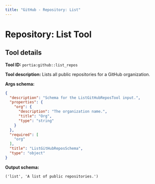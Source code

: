 ```yaml
---
title: "GitHub - Repository: List"
---
```

<!-- WARNING: This file is auto-generated by generate_tool_docs.py. Do not edit manually. -->


# Repository: List Tool

<Intro />

## Tool details
**Tool ID:** `portia:github::list_repos`

**Tool description:** Lists all public repositories for a GitHub organization.

**Args schema:**
```json
{
  "description": "Schema for the ListGitHubReposTool input.",
  "properties": {
    "org": {
      "description": "The organization name.",
      "title": "Org",
      "type": "string"
    }
  },
  "required": [
    "org"
  ],
  "title": "ListGitHubReposSchema",
  "type": "object"
}
```

**Output schema:**
```
('list', 'A list of public repositories.')
```
